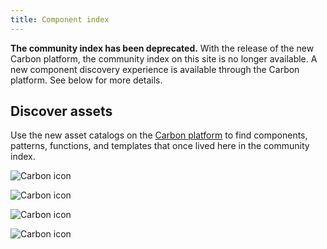 ```yaml
---
title: Component index
---
```


<InlineNotification>

**The community index has been deprecated.** With the release of the new Carbon
platform, the community index on this site is no longer available. A new
component discovery experience is available through the Carbon platform. See
below for more details.

</InlineNotification>

## Discover assets

Use the new asset catalogs on the
[Carbon platform](https://next.carbondesignsystem.com/) to find components,
patterns, functions, and templates that once lived here in the community index.

<Row className="resource-card-group">
<Column colMd={4} colLg={4} noGutterSm>
  <ResourceCard
    subTitle="Components"
    aspectRatio="2:1"
    actionIcon="launch"
    href="https://next.carbondesignsystem.com/assets/components"
    >

![Carbon icon](/images/carbon.svg)

  </ResourceCard>
</Column>
<Column colMd={4} colLg={4} noGutterSm>
  <ResourceCard
    subTitle="Patterns"
    aspectRatio="2:1"
    actionIcon="launch"
    href="https://next.carbondesignsystem.com/assets/patterns"
    >

![Carbon icon](/images/carbon.svg)

  </ResourceCard>
</Column>
<Column colMd={4} colLg={4} noGutterSm>
  <ResourceCard
    subTitle="Functions"
    aspectRatio="2:1"
    actionIcon="launch"
    href="https://next.carbondesignsystem.com/assets/functions"
    >

![Carbon icon](/images/carbon.svg)

  </ResourceCard>
</Column>
<Column colMd={4} colLg={4} noGutterSm>
  <ResourceCard
    subTitle="Templates"
    aspectRatio="2:1"
    actionIcon="launch"
    href="https://next.carbondesignsystem.com/assets/templates"
    >

![Carbon icon](/images/carbon.svg)

  </ResourceCard>
</Column>
</Row>
